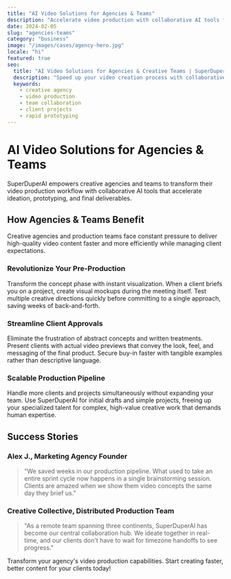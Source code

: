 ```yaml
---
title: "AI Video Solutions for Agencies & Teams"
description: "Accelerate video production with collaborative AI tools for rapid prototyping and client deliverables"
date: 2024-02-05
slug: "agencies-teams"
category: "business"
image: "/images/cases/agency-hero.jpg"
locale: "hi"
featured: true
seo:
  title: "AI Video Solutions for Agencies & Creative Teams | SuperDuperAI"
  description: "Speed up your video creation process with collaborative AI tools that streamline prototyping and production for client projects"
  keywords:
    - creative agency
    - video production
    - team collaboration
    - client projects
    - rapid prototyping
---
```


# AI Video Solutions for Agencies & Teams

SuperDuperAI empowers creative agencies and teams to transform their video production workflow with collaborative AI tools that accelerate ideation, prototyping, and final deliverables.

<FeatureGrid>
  <Feature
    title="Rapid Prototyping"
    description="Test concepts and create visual mockups in minutes instead of days"
    icon="layers"
  />
  <Feature
    title="Collaborative Workflow"
    description="Seamlessly share and iterate on projects across distributed teams"
    icon="users"
  />
  <Feature
    title="Client Presentation"
    description="Impress clients with quick turnaround of high-quality concepts"
    icon="presentation"
  />
</FeatureGrid>

## How Agencies & Teams Benefit

Creative agencies and production teams face constant pressure to deliver high-quality video content faster and more efficiently while managing client expectations.

### Revolutionize Your Pre-Production

Transform the concept phase with instant visualization. When a client briefs you on a project, create visual mockups during the meeting itself. Test multiple creative directions quickly before committing to a single approach, saving weeks of back-and-forth.

### Streamline Client Approvals

Eliminate the frustration of abstract concepts and written treatments. Present clients with actual video previews that convey the look, feel, and messaging of the final product. Secure buy-in faster with tangible examples rather than descriptive language.

### Scalable Production Pipeline

Handle more clients and projects simultaneously without expanding your team. Use SuperDuperAI for initial drafts and simple projects, freeing up your specialized talent for complex, high-value creative work that demands human expertise.

## Success Stories

### Alex J., Marketing Agency Founder

> "We saved weeks in our production pipeline. What used to take an entire sprint cycle now happens in a single brainstorming session. Clients are amazed when we show them video concepts the same day they brief us."

### Creative Collective, Distributed Production Team

> "As a remote team spanning three continents, SuperDuperAI has become our central collaboration hub. We ideate together in real-time, and our clients don't have to wait for timezone handoffs to see progress."

<CTABox>
  Transform your agency's video production capabilities. Start creating faster,
  better content for your clients today!
</CTABox>
